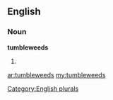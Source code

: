 ==English==

===Noun===
'''tumbleweeds'''

# {{plural of|[[tumbleweed]]}}

[[Category:English plurals]]

[[ar:tumbleweeds]]
[[my:tumbleweeds]]